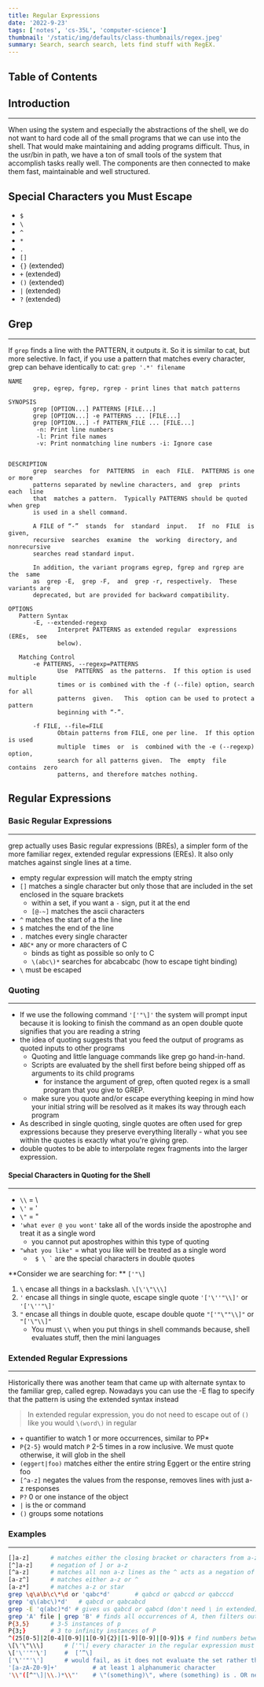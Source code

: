 ```yaml
---
title: Regular Expressions
date: '2022-9-23'
tags: ['notes', 'cs-35L', 'computer-science']
thumbnail: '/static/img/defaults/class-thumbnails/regex.jpeg'
summary: Search, search search, lets find stuff with RegEX.
---
```


## Table of Contents

<TOCInline toc={props.toc} exclude="Table of Contents" toHeading={5} />

## Introduction

---

When using the system and especially the abstractions of the shell, we do not want to hard code all of the small programs that we can use into the shell. That would make maintaining and adding programs difficult. Thus, in the usr/bin in path, we have a ton of small tools of the system that accomplish tasks really well. The components are then connected to make them fast, maintainable and well structured.

## Special Characters you Must Escape

- `$`
- `\`
- `^`
- `*`
- `.`
- `[]`
- `{}` (extended)
- `+` (extended)
- `()` (extended)
- `|` (extended)
- `?` (extended)

## Grep

---

If `grep` finds a line with the PATTERN, it outputs it. So it is similar to cat, but more selective. In fact, if you use a pattern that matches every character, grep can behave identically to cat: `grep '.*' filename`

```shell
NAME
       grep, egrep, fgrep, rgrep - print lines that match patterns

SYNOPSIS
       grep [OPTION...] PATTERNS [FILE...]
       grep [OPTION...] -e PATTERNS ... [FILE...]
       grep [OPTION...] -f PATTERN_FILE ... [FILE...]
        -n: Print line numbers
        -l: Print file names
        -v: Print nonmatching line numbers -i: Ignore case


DESCRIPTION
       grep  searches  for  PATTERNS  in  each  FILE.  PATTERNS is one or more
       patterns separated by newline characters, and  grep  prints  each  line
       that  matches a pattern.  Typically PATTERNS should be quoted when grep
       is used in a shell command.

       A FILE of “-”  stands  for  standard  input.   If  no  FILE  is  given,
       recursive  searches  examine  the  working  directory, and nonrecursive
       searches read standard input.

       In addition, the variant programs egrep, fgrep and rgrep are  the  same
       as  grep -E,  grep -F,  and  grep -r, respectively.  These variants are
       deprecated, but are provided for backward compatibility.

OPTIONS
   Pattern Syntax
       -E, --extended-regexp
              Interpret PATTERNS as extended regular  expressions  (EREs,  see
              below).

   Matching Control
       -e PATTERNS, --regexp=PATTERNS
              Use  PATTERNS  as the patterns.  If this option is used multiple
              times or is combined with the -f (--file) option, search for all
              patterns  given.   This  option can be used to protect a pattern
              beginning with “-”.

       -f FILE, --file=FILE
              Obtain patterns from FILE, one per line.  If this option is used
              multiple  times  or  is  combined with the -e (--regexp) option,
              search for all patterns given.  The  empty  file  contains  zero
              patterns, and therefore matches nothing.
```

## Regular Expressions

### Basic Regular Expressions

---

grep actually uses Basic regular expressions (BREs), a simpler form of the more familiar regex, extended regular expressions (EREs). It also only matches against single lines at a time.

- empty regular expression will match the empty string
- `[]` matches a single character but only those that are included in the set enclosed in the square brackets
  - within a set, if you want a `-` sign, put it at the end
  - `[@-~]` matches the ascii characters
- `^` matches the start of a the line
- `$` matches the end of the line
- `.` matches every single character
- `ABC*` any or more characters of C
  - binds as tight as possible so only to C
  - `\(abc\)*` searches for abcabcabc (how to escape tight binding)
- `\` must be escaped

### Quoting

---

- If we use the following command `'['"\]'` the system will prompt input because it is looking to finish the command as an open double quote signifies that you are reading a string
- the idea of quoting suggests that you feed the output of programs as quoted inputs to other programs
  - Quoting and little language commands like grep go hand-in-hand.
  - Scripts are evaluated by the shell first before being shipped off as arguments to its child programs
    - for instance the argument of grep, often quoted regex is a small program that you give to GREP.
  - make sure you quote and/or escape everything keeping in mind how your initial string will be resolved as it makes its way through each program
- As described in single quoting, single quotes are often used for grep expressions because they preserve everything literally - what you see within the quotes is exactly what you're giving grep.
- double quotes to be able to interpolate regex fragments into the larger expression.

#### Special Characters in Quoting for the Shell

---

- `\\` = \
- `\'` = '
- `\"` = "
- `'what ever @ you wont'` take all of the words inside the apostrophe and treat it as a single word
  - you cannot put apostrophes within this type of quoting
- `"what you like"` = what you like will be treated as a single word
  - <code> $ \\ `</code> are the special characters in double quotes

**Consider we are searching for: ** `['"\]`

1. `\` encase all things in a backslash. `\[\'\"\\\]`
2. `'` encase all things in single quote, escape single quote `'['\''"\\]'` or `'['\''"\]'`
3. `"` encase all things in double quote, escape double quote `"['"\""\\]"` or `"['\"\\]"`
   - You must `\\` when you put things in shell commands because, shell evaluates stuff, then the mini languages

### Extended Regular Expressions

---

Historically there was another team that came up with alternate syntax to the familiar grep, called egrep. Nowadays you can use the -E flag to specify that the pattern is using the extended syntax instead

> In extended regular expression, you do not need to escape out of `()` like you would `\(word\)` in regular

- `+` quantifier to watch 1 or more occurrences, similar to PP\*
- `P{2-5}` would match `P` 2-5 times in a row inclusive. We must quote otherwise, it will glob in the shell
- `(eggert|foo)` matches either the entire string Eggert or the entire string foo
- `[^a-z]` negates the values from the response, removes lines with just a-z responses
- `P?` 0 or one instance of the object
- `|` is the or command
- `()` groups some notations

### Examples

---

```bash
[]a-z]      # matches either the closing bracket or characters from a-z (must be in quotes)
[^]a-z]     # negation of ] or a-z
[^a-z]      # matches all non a-z lines as the ^ acts as a negation of the set
[a-z^]      # matches either a-z or ^
[a-z*]      # matches a-z or star
grep \q\a\b\c\*\d or 'qabc*d'       # qabcd or qabccd or qabcccd
grep 'q\(abc\)*d'   # qabcd or qabcabcd
grep -E 'q(abc)*d' # gives us qabcd or qabcd (don't need \ in extended)
grep 'A' file | grep 'B' # finds all occurrences of A, then filters out all without B from results of first operation
P{3,5}      # 3-5 instances of p
P{3;}       # 3 to infinity instances of P
^(25[0-5]|2[0-4][0-9]|1[0-9]{2}|[1-9][0-9]|[0-9])$ # find numbers between 0-255
\[\'\"\\\]      # ['"\] every character in the regular expression must have a \ in front of it without quoting
\['\''"'\']     #  [’”\]
['\''"'\']      # would fail, as it does not evaluate the set rather the expression literal [\"']
'[a-zA-Z0-9]+'          # at least 1 alphanumeric character
'\\"([^"\]|\\.)*\\"'    # \"(something)\", where (something) is . OR neither " or \
```
